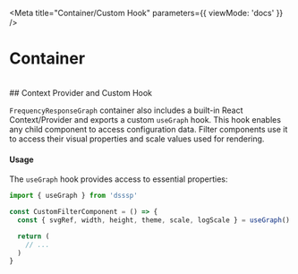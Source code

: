 
<Meta title="Container/Custom Hook" parameters={{ viewMode: 'docs' }} />

# Container
<br/>
## Context Provider and Custom Hook

`FrequencyResponseGraph` container also includes a built-in React Context/Provider and exports a custom `useGraph` hook. This hook enables any child component to access configuration data. Filter components use it to access their visual properties and scale values used for rendering.

#### Usage

The `useGraph` hook provides access to essential properties:

```jsx
import { useGraph } from 'dsssp'

const CustomFilterComponent = () => {
  const { svgRef, width, height, theme, scale, logScale } = useGraph()

  return (
    // ...
  )
}
```
